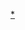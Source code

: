 {{Navbox
|name = 廣島城市網絡
|title = [[File:JR logo (west).svg|25px]] [[西日本旅客鐵道]] {{link-ja|廣島城市網絡|広島シティネットワーク}}
|titlestyle = border-left:solid 3em #0072bc; border-right:solid 3em #0072bc; background-color:#fff;
|listclass = hlist hlist-hyphen
|list1 =
* [[File:JRW hiro-G.svg|20px]] [[山陽本線 (廣島地區)|山陽本線]]（白市－廣島）
* [[File:JRW hiro-R.svg|20px]] [[山陽本線 (廣島地區)|山陽本線]]（廣島－岩國）
* [[File:JRW hiro-B.svg|20px]] [[可部線]]
* [[File:JRW hiro-Y.svg|20px]] [[吳線]]（廣－廣島）
* [[File:JRW hiro-P.svg|20px]] [[藝備線]]（廣島－狩留家）
}}<noinclude>
[[Category:西日本旅客鐵道路線模板|*]]
</noinclude>